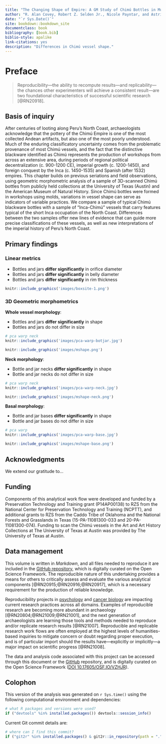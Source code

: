 ```yaml
--- 
title: "The Changing Shape of Empire: A GM Study of Chimú Bottles in Museum Collections"
author: "R. Alan Covey, Robert Z. Selden Jr., Nicole Payntar, and Astrid Runggaldier"
date: "`r Sys.Date()`"
site: bookdown::bookdown_site
documentclass: book
bibliography: [book.bib]
biblio-style: apalike
link-citations: yes
description: "Differences in Chimú vessel shape."
---
```


# Preface {-}

>Reproducibility---the ability to recompute results---and replicability---the chances other experimenters will achieve a consistent result---are two foundational characteristics of successful scientific research [@RN20918].

## Basis of inquiry

After centuries of looting along Peru’s North Coast, archaeologists acknowledge that the pottery of the Chimú Empire is one of the most collected Andean artifacts, but also one of the most poorly understood.  Much of the enduring classificatory uncertainty comes from the problematic provenance of most Chimú vessels, and the fact that the distinctive blackware identified as Chimú represents the production of workshops from across an extensive area, during periods of regional political decentralization (c. 900-1200 CE), imperial growth (c. 1200-1450), and foreign conquest by the Inca (c. 1450-1535) and Spanish (after 1532) empires.  This chapter builds on previous seriations and field observations, using geometric morphometric analysis of a sample of 3D-scanned Chimú bottles from publicly held collections at the University of Texas (Austin) and the American Museum of Natural History.  Since Chimú bottles were formed in workshops using molds, variations in vessel shape can serve as indicators of variable practices.  We compare a sample of typical Chimú blackware bottles with a sample of “Inca-Chimú” vessels that carry features typical of the short Inca occupation of the North Coast.  Differences between the two samples offer new lines of evidence that can guide more precise classifications of these vessels, as well as new interpretations of the imperial history of Peru’s North Coast.

## Primary findings

### Linear metrics

 * Bottles and jars **differ significantly** in orifice diameter
 * Bottles and jars **differ significantly** in belly diameter
 * Bottles and jars **differ significantly** in rim thickness
 
```r
knitr::include_graphics('images/boxsite-1.png')
```
 
### 3D Geometric morphometrics

**Whole vessel morphology**:

 * Bottles and jars **differ significantly** in shape
 * Bottles and jars do not differ in size

```r
# pca warp neck                   
knitr::include_graphics('images/pca-warp-botjar.jpg')
``` 
```r
knitr::include_graphics('images/mshape.png')
```

**Neck morphology**:

 * Bottle and jar necks **differ significantly** in shape
 * Bottle and jar necks do not differ in size
 
```r
# pca warp neck                   
knitr::include_graphics('images/pca-warp-neck.jpg')
```
```r
knitr::include_graphics('images/mshape-neck.png')
```

**Basal morphology**:

 * Bottle and jar bases **differ significantly** in shape
 * Bottle and jar bases do not differ in size
 
```r
# pca warp                   
knitr::include_graphics('images/pca-warp-base.jpg')
```
```r
knitr::include_graphics('images/mshape-base.png')
```

## Acknowledgments

We extend our gratitude to...

## Funding

Components of this analytical work flow were developed and funded by a Preservation Technology and Training grant (P14AP00138) to RZS from the National Center for Preservation Technology and Training (NCPTT), and additional grants to RZS from the Caddo Tribe of Oklahoma and the National Forests and Grasslands in Texas (15-PA-11081300-033 and 20-PA-11081300-074). Funding to scan the Chimú vessels in the Art and Art History Collections at The University of Texas at Austin was provided by The University of Texas at Austin.

## Data management

This volume is written in _Markdown_, and all files needed to reproduce it are included in the [GitHub repository](https://github.com/aksel-blaise/aahc-anthro-zoo), which is digitally curated on the Open Science Framework. The reproducible nature of this undertaking provides a means for others to critically assess and evaluate the various analytical components [@RN20915;@RN20916;@RN20917], which is a necessary requirement for the production of reliable knowledge.

Reproducibility projects in [psychology](https://osf.io/ezcuj/) and [cancer biology](https://www.cos.io/rpcb) are impacting current research practices across all domains. Examples of reproducible research are becoming more abundant in archaeology [@RN20804;@RN21009;@RN21001], and the next generation of archaeologists are learning those tools and methods needed to reproduce and/or replicate research results [@RN21007]. Reproducible and replicable research work flows are often employed at the highest levels of humanities-based inquiries to mitigate concern or doubt regarding proper execution, and is of particular import should the results have—explicitly or implicitly—a major impact on scientific progress [@RN21008].

The data and analysis code associated with this project can be accessed through this document or the [GitHub](https://seldenlab.github.io/anthro.zoo/) repository, and is digitally curated on the Open Science Framework ([DOI 10.17605/OSF.IO/VZHJR](https://osf.io/vzhjr/)).

## Colophon

This version of the analysis was generated on `r Sys.time()` using the following computational environment and dependencies: 

```r
# what R packages and versions were used?
if ("devtools" %in% installed.packages()) devtools::session_info()
```

Current Git commit details are:

```r
# where can I find this commit? 
if ("git2r" %in% installed.packages() & git2r::in_repository(path = ".")) git2r::repository(here::here())  
```
